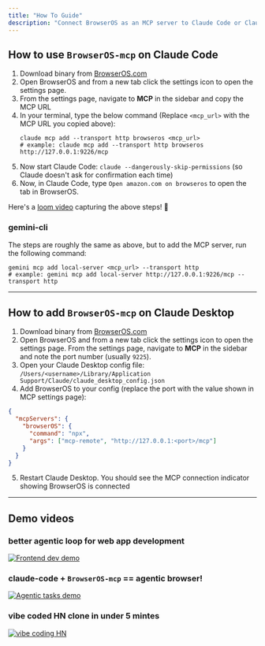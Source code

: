 ```yaml
---
title: "How To Guide"
description: "Connect BrowserOS as an MCP server to Claude Code or Claude Desktop"
---
```


## How to use `BrowserOS-mcp` on Claude Code

1. Download binary from [BrowserOS.com](https://BrowserOS.com)
2. Open BrowserOS and from a new tab click the settings icon to open the settings page.
3. From the settings page, navigate to **MCP** in the sidebar and copy the MCP URL
4. In your terminal, type the below command (Replace `<mcp_url>` with the MCP URL you copied above): 
   ```
   claude mcp add --transport http browseros <mcp_url>
   # example: claude mcp add --transport http browseros http://127.0.0.1:9226/mcp
   ``` 
5. Now start Claude Code: `claude --dangerously-skip-permissions` (so Claude doesn't ask for confirmation each time)
6. Now, in Claude Code, type `Open amazon.com on browseros` to open the tab in BrowserOS.

Here's a [loom video](https://www.loom.com/share/9a41b74f265649a2993c329b05f93b54?sid=009690dd-e1a0-47b9-9b41-abe544e90c78) capturing the above steps! 🥳

### gemini-cli
The steps are roughly the same as above, but to add the MCP server, run the following command:

```
gemini mcp add local-server <mcp_url> --transport http
# example: gemini mcp add local-server http://127.0.0.1:9226/mcp --transport http

```

---

## How to add `BrowserOS-mcp` on Claude Desktop

1. Download binary from [BrowserOS.com](https://BrowserOS.com)
2. Open BrowserOS and from a new tab click the settings icon to open the settings page. From the settings page, navigate to **MCP** in the sidebar and note the port number (usually `9225`).
3. Open your Claude Desktop config file: `/Users/<username>/Library/Application Support/Claude/claude_desktop_config.json`
4. Add BrowserOS to your config (replace the port with the value shown in MCP settings page):
```json
{
  "mcpServers": {
    "browserOS": {
      "command": "npx",
      "args": ["mcp-remote", "http://127.0.0.1:<port>/mcp"]
    }
  }
}
```
5. Restart Claude Desktop. You should see the MCP connection indicator showing BrowserOS is connected

---

## Demo videos

### better agentic loop for web app development
[![Frontend dev demo](https://img.youtube.com/vi/vcSxzIIkg_0/0.jpg)](https://youtu.be/vcSxzIIkg_0)

### claude-code + `BrowserOS-mcp` == agentic browser!
[![Agentic tasks demo](https://img.youtube.com/vi/rPFx_Btajj0/0.jpg)](https://youtu.be/rPFx_Btajj0)

### vibe coded HN clone in under 5 mintes
[![vibe coding HN](https://img.youtube.com/vi/c-egH0R3ZTs/0.jpg)](https://youtu.be/c-egH0R3ZTs)

